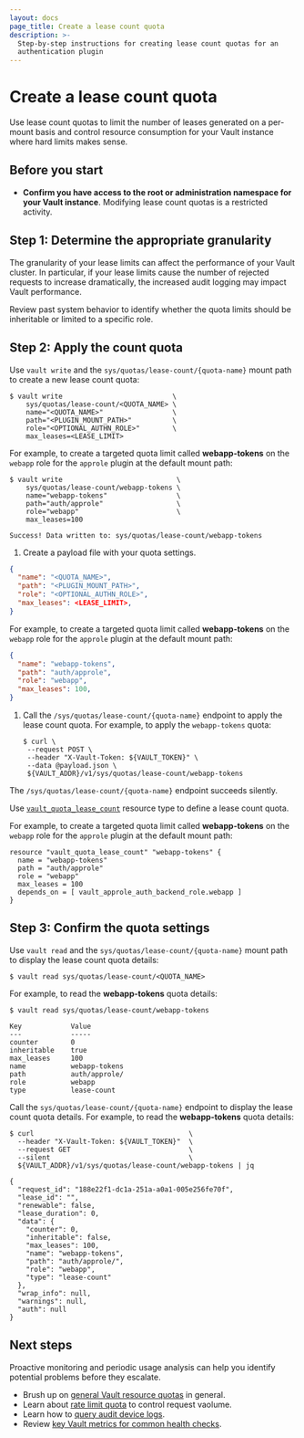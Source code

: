 ```yaml
---
layout: docs
page_title: Create a lease count quota
description: >-
  Step-by-step instructions for creating lease count quotas for an
  authentication plugin
---
```


# Create a lease count quota

Use lease count quotas to limit the number of leases generated on a per-mount
basis and control resource consumption for your Vault instance  where hard
limits makes sense.

## Before you start 

- **Confirm you have access to the root or administration namespace for your
  Vault instance**. Modifying lease count quotas is a restricted activity.


## Step 1: Determine the appropriate granularity

The granularity of your lease limits can affect the performance of your Vault
cluster. In particular, if your lease limits cause the number of rejected
requests to increase dramatically, the increased audit logging may impact Vault
performance.

Review past system behavior to identify whether the quota limits should be
inheritable or limited to a specific role.

## Step 2: Apply the count quota

<Tabs>
<Tab heading="CLI" group="cli">

Use `vault write` and the `sys/quotas/lease-count/{quota-name}` mount path to
create a new lease count quota:

```shell-session
$ vault write                           \
    sys/quotas/lease-count/<QUOTA_NAME> \
    name="<QUOTA_NAME>"                 \
    path="<PLUGIN_MOUNT_PATH>"          \
    role="<OPTIONAL_AUTHN_ROLE>"        \
    max_leases=<LEASE_LIMIT>
```

For example, to create a targeted quota limit called **webapp-tokens** on the
`webapp` role for the `approle` plugin at the default mount path:

```shell-session
$ vault write                            \
    sys/quotas/lease-count/webapp-tokens \
    name="webapp-tokens"                 \
    path="auth/approle"                  \
    role="webapp"                        \
    max_leases=100

Success! Data written to: sys/quotas/lease-count/webapp-tokens
```

</Tab>
<Tab heading="API" group="api">

1. Create a payload file with your quota settings.

  ```json
  {
    "name": "<QUOTA_NAME>",
    "path": "<PLUGIN_MOUNT_PATH>",
    "role": "<OPTIONAL_AUTHN_ROLE>",
    "max_leases": <LEASE_LIMIT>,
  }
  ```

  For example, to create a targeted quota limit called **webapp-tokens** on the
  `webapp` role for the `approle` plugin at the default mount path:

  ```json
  {
    "name": "webapp-tokens",
    "path": "auth/approle",
    "role": "webapp",
    "max_leases": 100,
  }
  ```

1. Call the `/sys/quotas/lease-count/{quota-name}` endpoint to apply the lease
   count quota. For example, to apply the `webapp-tokens` quota:

   ```shell-session
   $ curl \
    --request POST \
    --header "X-Vault-Token: ${VAULT_TOKEN}" \
    --data @payload.json \
    ${VAULT_ADDR}/v1/sys/quotas/lease-count/webapp-tokens
   ```

<Note title="Silent endpoint">

  The `/sys/quotas/lease-count/{quota-name}` endpoint succeeds silently.

</Note>


</Tab>
<Tab heading="Terraform" group="terraform">

Use
[`vault_quota_lease_count`](https://registry.terraform.io/providers/hashicorp/vault/latest/docs/resources/quota_lease_count)
resource type to define a lease count quota.

For example, to create a targeted quota limit called **webapp-tokens** on the
`webapp` role for the `approle` plugin at the default mount path:


```hcl
resource "vault_quota_lease_count" "webapp-tokens" {
  name = "webapp-tokens"
  path = "auth/approle"
  role = "webapp"
  max_leases = 100
  depends_on = [ vault_approle_auth_backend_role.webapp ]
}
```

</Tab>
</Tabs>

## Step 3: Confirm the quota settings

<Tabs>
<Tab heading="CLI" group="cli">

Use `vault read` and the `sys/quotas/lease-count/{quota-name}` mount path to
display the lease count quota details:

```shell-session
$ vault read sys/quotas/lease-count/<QUOTA_NAME>
```

For example, to read the **webapp-tokens** quota details:

```shell-session
$ vault read sys/quotas/lease-count/webapp-tokens

Key            Value
---            -----
counter        0
inheritable    true
max_leases     100
name           webapp-tokens
path           auth/approle/
role           webapp
type           lease-count
```

</Tab>
<Tab heading="API" group="api">

Call the `sys/quotas/lease-count/{quota-name}` endpoint to display the lease
count quota details. For example, to read the **webapp-tokens** quota details:

```shell-session
$ curl                                      \
  --header "X-Vault-Token: ${VAULT_TOKEN}"  \
  --request GET                             \
  --silent                                  \
  ${VAULT_ADDR}/v1/sys/quotas/lease-count/webapp-tokens | jq

{
  "request_id": "188e22f1-dc1a-251a-a0a1-005e256fe70f",
  "lease_id": "",
  "renewable": false,
  "lease_duration": 0,
  "data": {
    "counter": 0,
    "inheritable": false,
    "max_leases": 100,
    "name": "webapp-tokens",
    "path": "auth/approle/",
    "role": "webapp",
    "type": "lease-count"
  },
  "wrap_info": null,
  "warnings": null,
  "auth": null
}
```

</Tab>
</Tabs>

## Next steps 

Proactive monitoring and periodic usage analysis can help you identify potential
problems before they escalate.

- Brush up on [general Vault resource quotas](/vault/docs/concepts/resource-quotas) in general.
- Learn about [rate limit quota](/vault/docs/configuration/create-rate-limit-quota) to control request vaolume.
- Learn how to [query audit device logs](/vault/tutorials/monitoring/query-audit-device-logs).
- Review [key Vault metrics for common health checks](/well-architected-framework/reliability/reliability-vault-monitoring-key-metrics).